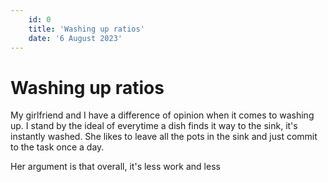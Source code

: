 ---
    id: 0
    title: 'Washing up ratios'
    date: '6 August 2023'
---

# Washing up ratios

My girlfriend and I have a difference of opinion when it comes to washing up. I stand by the ideal of everytime a dish finds it way to the sink, it's instantly washed. She likes to leave all the pots in the sink and just commit to the task once a day.

Her argument is that overall, it's less work and less